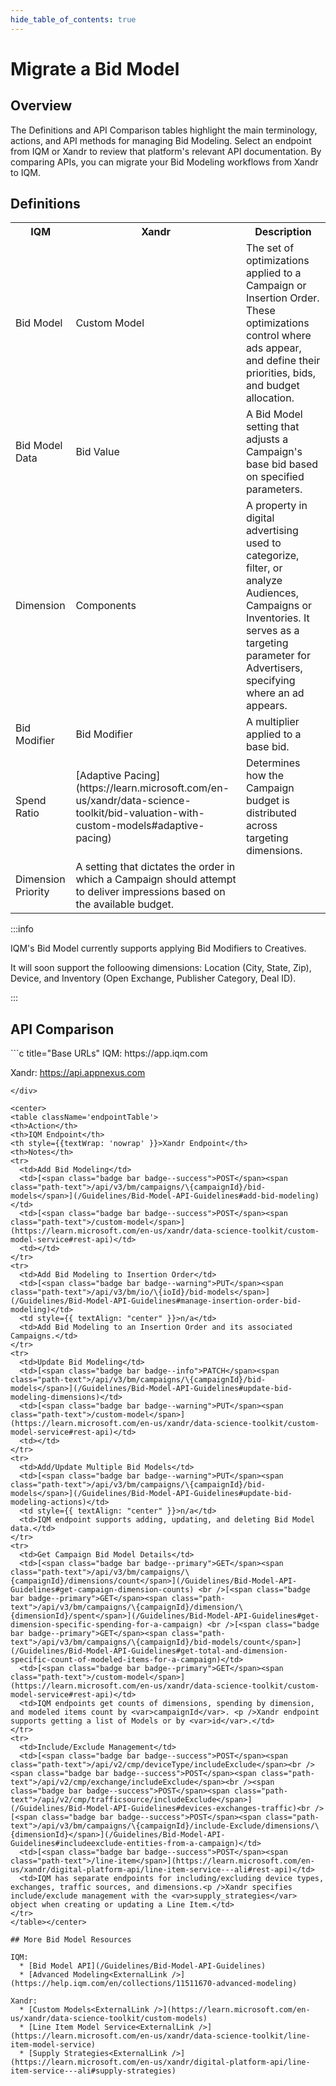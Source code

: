 ```yaml
---
hide_table_of_contents: true
---
```



# Migrate a Bid Model

## Overview

The Definitions and API Comparison tables highlight the main terminology, actions, and API methods for managing Bid Modeling. Select an endpoint from IQM or Xandr to review that platform's relevant API documentation. By comparing APIs, you can migrate your Bid Modeling workflows from Xandr to IQM.

## Definitions

<center>
<table className='platformTable'>
<th>IQM</th>
<th> Xandr</th>
<th>Description</th>
<tr>
  <td>Bid Model</td>
  <td>Custom Model</td>
  <td>The set of optimizations applied to a Campaign or Insertion Order. These optimizations control where ads appear, and define their priorities, bids, and budget allocation.</td>
</tr>
<tr>
  <td>Bid Model Data</td>
  <td>Bid Value</td>
  <td>A Bid Model setting that adjusts a Campaign's base bid based on specified parameters.</td>
</tr>
<tr>
  <td>Dimension</td>
  <td>Components</td>
  <td>A property in digital advertising used to categorize, filter, or analyze Audiences, Campaigns or Inventories. It serves as a targeting parameter for Advertisers, specifying where an ad appears.</td>
</tr>
<tr>
  <td>Bid Modifier</td>
  <td>Bid Modifier</td>
  <td>A multiplier applied to a base bid.</td>
</tr>
<tr>
  <td>Spend Ratio</td>
  <td rowSpan={2}>[Adaptive Pacing<ExternalLink />](https://learn.microsoft.com/en-us/xandr/data-science-toolkit/bid-valuation-with-custom-models#adaptive-pacing)</td>
  <td>Determines how the Campaign budget is distributed across targeting dimensions.</td>
</tr>
<tr>
  <td>Dimension Priority</td>
  <td style={{ fontSize: '100%' }}>A setting that dictates the order in which a Campaign should attempt to deliver impressions based on the available budget.</td>
</tr>
</table></center>

<div style={{ maxWidth: "1000px" }}>
:::info

IQM's Bid Model currently supports applying Bid Modifiers to Creatives.

It will soon support the folloowing dimensions: Location (City, State, Zip), Device, and Inventory (Open Exchange, Publisher Category, Deal ID).

:::
</div>

## API Comparison

<div class="smallTable">
```c title="Base URLs"
  IQM: https://app.iqm.com
  
  Xandr: https://api.appnexus.com
```
</div>

<center>
<table className='endpointTable'>
<th>Action</th>
<th>IQM Endpoint</th>
<th style={{textWrap: 'nowrap' }}>Xandr Endpoint</th>
<th>Notes</th>
<tr>
  <td>Add Bid Modeling</td>
  <td>[<span class="badge bar badge--success">POST</span><span class="path-text">/api/v3/bm/campaigns/\{campaignId}/bid-models</span>](/Guidelines/Bid-Model-API-Guidelines#add-bid-modeling)</td>
  <td>[<span class="badge bar badge--success">POST</span><span class="path-text">/custom-model</span>](https://learn.microsoft.com/en-us/xandr/data-science-toolkit/custom-model-service#rest-api)</td>
  <td></td>
</tr>
<tr>
  <td>Add Bid Modeling to Insertion Order</td>
  <td>[<span class="badge bar badge--warning">PUT</span><span class="path-text">/api/v3/bm/io/\{ioId}/bid-models</span>](/Guidelines/Bid-Model-API-Guidelines#manage-insertion-order-bid-modeling)</td>
  <td style={{ textAlign: "center" }}>n/a</td>
  <td>Add Bid Modeling to an Insertion Order and its associated Campaigns.</td>
</tr>
<tr>
  <td>Update Bid Modeling</td>
  <td>[<span class="badge bar badge--info">PATCH</span><span class="path-text">/api/v3/bm/campaigns/\{campaignId}/bid-models</span>](/Guidelines/Bid-Model-API-Guidelines#update-bid-modeling-dimensions)</td>
  <td>[<span class="badge bar badge--warning">PUT</span><span class="path-text">/custom-model</span>](https://learn.microsoft.com/en-us/xandr/data-science-toolkit/custom-model-service#rest-api)</td>
  <td></td>
</tr>
<tr>
  <td>Add/Update Multiple Bid Models</td>
  <td>[<span class="badge bar badge--warning">PUT</span><span class="path-text">/api/v3/bm/campaigns/\{campaignId}/bid-models</span>](/Guidelines/Bid-Model-API-Guidelines#update-bid-modeling-actions)</td>
  <td style={{ textAlign: "center" }}>n/a</td>
  <td>IQM endpoint supports adding, updating, and deleting Bid Model data.</td>
</tr>
<tr>
  <td>Get Campaign Bid Model Details</td>
  <td>[<span class="badge bar badge--primary">GET</span><span class="path-text">/api/v3/bm/campaigns/\{campaignId}/dimensions/count</span>](/Guidelines/Bid-Model-API-Guidelines#get-campaign-dimension-counts) <br />[<span class="badge bar badge--primary">GET</span><span class="path-text">/api/v3/bm/campaigns/\{campaignId}/dimension/\{dimensionId}/spent</span>](/Guidelines/Bid-Model-API-Guidelines#get-dimension-specific-spending-for-a-campaign) <br />[<span class="badge bar badge--primary">GET</span><span class="path-text">/api/v3/bm/campaigns/\{campaignId}/bid-models/count</span>](/Guidelines/Bid-Model-API-Guidelines#get-total-and-dimension-specific-count-of-modeled-items-for-a-campaign)</td>
  <td>[<span class="badge bar badge--primary">GET</span><span class="path-text">/custom-model</span>](https://learn.microsoft.com/en-us/xandr/data-science-toolkit/custom-model-service#rest-api)</td>
  <td>IQM endpoints get counts of dimensions, spending by dimension, and modeled items count by <var>campaignId</var>. <p />Xandr endpoint supports getting a list of Models or by <var>id</var>.</td>
</tr>
<tr>
  <td>Include/Exclude Management</td>
  <td>[<span class="badge bar badge--success">POST</span><span class="path-text">/api/v2/cmp/deviceType/includeExclude</span><br /><span class="badge bar badge--success">POST</span><span class="path-text">/api/v2/cmp/exchange/includeExclude</span><br /><span class="badge bar badge--success">POST</span><span class="path-text">/api/v2/cmp/trafficsource/includeExclude</span>](/Guidelines/Bid-Model-API-Guidelines#devices-exchanges-traffic)<br />[<span class="badge bar badge--success">POST</span><span class="path-text">/api/v3/bm/campaigns/\{campaignId}/include-Exclude/dimensions/\{dimensionId}</span>](/Guidelines/Bid-Model-API-Guidelines#includeexclude-entities-from-a-campaign)</td>
  <td>[<span class="badge bar badge--success">POST</span><span class="path-text">/line-item</span>](https://learn.microsoft.com/en-us/xandr/digital-platform-api/line-item-service---ali#rest-api)</td>
  <td>IQM has separate endpoints for including/excluding device types, exchanges, traffic sources, and dimensions.<p />Xandr specifies include/exclude management with the <var>supply_strategies</var> object when creating or updating a Line Item.</td>
</tr>
</table></center>

## More Bid Model Resources

IQM: 
  * [Bid Model API](/Guidelines/Bid-Model-API-Guidelines)
  * [Advanced Modeling<ExternalLink />](https://help.iqm.com/en/collections/11511670-advanced-modeling)

Xandr: 
  * [Custom Models<ExternalLink />](https://learn.microsoft.com/en-us/xandr/data-science-toolkit/custom-models)
  * [Line Item Model Service<ExternalLink />](https://learn.microsoft.com/en-us/xandr/data-science-toolkit/line-item-model-service)
  * [Supply Strategies<ExternalLink />](https://learn.microsoft.com/en-us/xandr/digital-platform-api/line-item-service---ali#supply-strategies)
